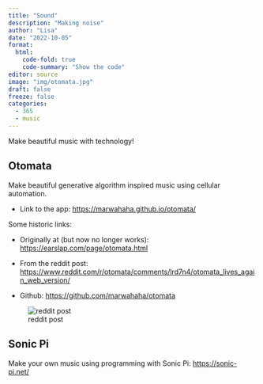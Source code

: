```yaml
---
title: "Sound"
description: "Making noise"
author: "Lisa"
date: "2022-10-05"
format:
  html:
    code-fold: true
    code-summary: "Show the code"
editor: source
image: "img/otomata.jpg"
draft: false
freeze: false
categories:
  - 365
  - music
---
```


Make beautiful music with technology!

## Otomata

Make beautiful generative algorithm inspired music using cellular automation.

-   Link to the app: <https://marwahaha.github.io/otomata/>

Some historic links:

-   Originally at (but now no longer works): <https://earslap.com/page/otomata.html>

-   From the reddit post: <https://www.reddit.com/r/otomata/comments/lrd7n4/otomata_lives_again_web_version/>

-   Github: <https://github.com/marwahaha/otomata>

![reddit post](img/otomata.jpg)

## Sonic Pi 

Make your own music using programming with Sonic Pi: <https://sonic-pi.net/> 


